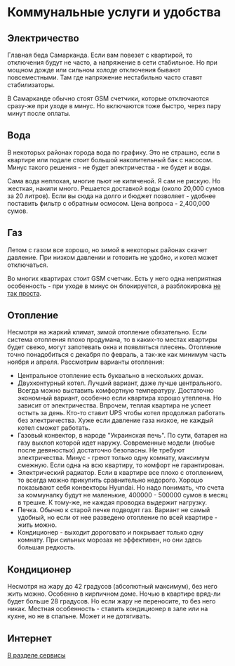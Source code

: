 
# Коммунальные услуги и удобства

## Электричество

Главная беда Самарканда. Если вам повезет с квартирой, то отключения будут не
часто, а напряжение в сети стабильное. Но при мощном дожде или сильном холоде
отключения бывают повсеместными. Там где напряжение нестабильно часто ставят
стабилизаторы.

В Самарканде обычно стоят GSM счетчики, которые отключаются сразу-же при уходе в
минус. Но включаются тоже быстро, через пару минут после оплаты.

## Вода

В некоторых районах города вода по графику. Это не страшно, если в квартире или
подале стоит большой накопительный бак с насосом. Минус такого решения - не
будет электричества - не будет и воды.

Сама вода неплохая, многие пьют не кипяченой. Я сам не рискую. Но жесткая,
накипи много. Решается доставкой воды (около <Price>20,000</Price> сумов за 20
литров). Если вы сюда на долго и бюджет позволяет - удобнее поставить фильтр с
обратным осмосом. Цена вопроса - <Price>2,400,000</Price> сумов.

## Газ

Летом с газом все хорошо, но зимой в некоторых районах скачет давление. При
низком давлении и готовить не удобно, и котел может отключаться.

Во многих квартирах стоит GSM счетчик. Есть у него одна неприятная особенность -
при уходе в минус он блокируется, а разблокировка
[не так проста](https://www.youtube.com/watch?v=d1uQILreVWU).

## Отопление

Несмотря на жаркий климат, зимой отопление обязательно. Если система отопления
плохо продумана, то в каких-то местах квартиры будет свежо, могут запотевать
окна и появляться плесень. Отопление точно понадобиться с декабря по февраль, а
так-же как минимум часть ноября и апреля. Рассмотрим варианты отопления:

- Центральное отопление есть буквально в нескольких домах.
- Двухконтурный котел. Лучший вариант, даже лучше центрального. Всегда можно
  выставить комфортную температуру. Достаточно экономный вариант, особенно если
  квартира хорошо утеплена. Но зависит от электричества. Впрочем, теплая
  квартира не успеет остыть за день. Кто-то ставит UPS чтобы котел продолжал
  работать без электричества. Хуже если давление газа низкое, не каждый котел
  сможет работать.
- Газовый конвектор, в народе "Украинская печь". По сути, батарея на газу выхлоп
  которой идет наружу. Современные модели (любые после девяностых) достаточно
  безопасны. Не требуют электричества. Минус - греют только одну комнату,
  максимум смежную. Если одна на всю квартиру, то комфорт не гарантирован.
- Электрический радиатор. Если в квартире все плохо с отоплением, то всегда
  можно прикупить сравнительно недорого. Хорошо показывают себя конвекторы
  Hyundai. Но надо понимать, что счета за коммуналку будут не маленькие,
  <Price>400000</Price> - <Price>500000</Price> сумов в месяц в трешке. К тому-же,
  не каждая проводка выдержит нагрузку.
- Печка. Обычно к старой печке подводят газ. Вариант не самый удобный, но если
  от нее разведено отопление по всей квартире - жить можно.
- Кондиционер - выходит дороговато и покрывает только одну комнату. При сильных
  морозах не эффективен, но они здесь большая редкость.

## Кондиционер

Несмотря на жару до 42 градусов (абсолютный максимум), без него жить можно.
Особенно в кирпичном доме. Ночью в квартире вряд-ли будет больше 28 градусов. Но
если жару не переносите, то без него никак. Местная особенность - ставить
кондиционер в зале или на кухне, но не в спальне. Может и не дотягивать.

## Интернет

[В разделе сервисы](../services/communication)
